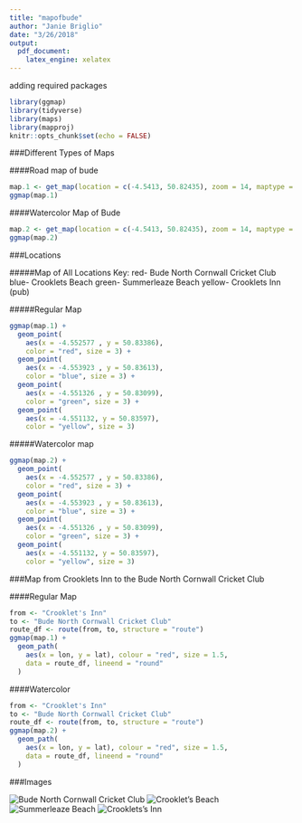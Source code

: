 ```yaml
---
title: "mapofbude"
author: "Janie Briglio"
date: "3/26/2018"
output: 
  pdf_document: 
    latex_engine: xelatex
---
```

adding required packages 
```r
library(ggmap)
library(tidyverse)
library(maps)
library(mapproj)
knitr::opts_chunk$set(echo = FALSE)
```

###Different Types of Maps 

####Road map of bude
```r
map.1 <- get_map(location = c(-4.5413, 50.82435), zoom = 14, maptype = "roadmap")
ggmap(map.1)
```

####Watercolor Map of Bude
```r
map.2 <- get_map(location = c(-4.5413, 50.82435), zoom = 14, maptype = "watercolor")
ggmap(map.2)
```

###Locations

#####Map of All Locations
Key: 
red- Bude North Cornwall Cricket Club 
blue- Crooklets Beach
green- Summerleaze Beach 
yellow- Crooklets Inn (pub)

#####Regular Map
```r
ggmap(map.1) +
  geom_point(
    aes(x = -4.552577 , y = 50.83386),
    color = "red", size = 3) +
  geom_point(
    aes(x = -4.553923 , y = 50.83613),
    color = "blue", size = 3) +
  geom_point(
    aes(x = -4.551326 , y = 50.83099),
    color = "green", size = 3) +
  geom_point(
    aes(x = -4.551132, y = 50.83597),
    color = "yellow", size = 3)
```

#####Watercolor map
```r
ggmap(map.2) +
  geom_point(
    aes(x = -4.552577 , y = 50.83386),
    color = "red", size = 3) +
  geom_point(
    aes(x = -4.553923 , y = 50.83613),
    color = "blue", size = 3) +
  geom_point(
    aes(x = -4.551326 , y = 50.83099),
    color = "green", size = 3) +
  geom_point(
    aes(x = -4.551132, y = 50.83597),
    color = "yellow", size = 3)
```


###Map from Crooklets Inn to the Bude North Cornwall Cricket Club 

####Regular Map
```r
from <- "Crooklet's Inn"
to <- "Bude North Cornwall Cricket Club"
route_df <- route(from, to, structure = "route")
ggmap(map.1) +  
  geom_path(
    aes(x = lon, y = lat), colour = "red", size = 1.5,
    data = route_df, lineend = "round"
  )
```

####Watercolor
```r
from <- "Crooklet's Inn"
to <- "Bude North Cornwall Cricket Club"
route_df <- route(from, to, structure = "route")
ggmap(map.2) +  
  geom_path(
    aes(x = lon, y = lat), colour = "red", size = 1.5,
    data = route_df, lineend = "round"
  )
```

###Images 

![Bude North Cornwall Cricket Club](cricket.png)
![Crooklet's Beach](crooklets-beach.png)
![Summerleaze Beach](summerleaze.png)
![Crooklets's Inn](crooklets-inn.png)
